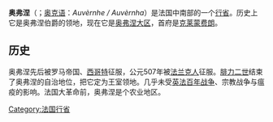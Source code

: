 {{noteTA
|1=zh-hans:奥弗涅; zh-hant:奧弗涅; zh-tw:奧文尼;
}}
{{Infobox Former Subdivision
|native_name = {{lang|fr|Auvergne}}
|conventional_long_name = 奧弗涅
|common_name = Auvergne
|subdivision = 行省
|nation = 法蘭西王國
|year_start = 1457年
|event_start = 
|date_start = 
|year_end = 1790年
|event_end = 
|date_end = 
|p1 = 
|flag_p1 = 
|s1 = 
|flag_s1 = 
|image_flag = Flag of Auvergne.svg
|image_coat = Blason de l'Auvergne.svg
|image_map = Auvergne in France (1789).svg
|image_map_caption = 奧弗涅在法蘭西王國的位置，1789年
|era = [[中世紀|中世紀]] / [[近代|近代]]
|capital = 克莱蒙费朗
|common_languages       =
|stat_year1             = 
|stat_area1             = 
|stat_pop1              = 
|political_subdiv = 
|today = {{flagicon|FRA}} [[多姆山省|多姆山省]]、[[康塔爾省|康塔爾省]]、[[阿列省|阿列省]]、[[上盧瓦爾省|上盧瓦爾省]]
}}

'''奥弗涅'''（{{IPA-fr|ovɛʁɲ}}；[[奥克语|奥克语]]：''Auvèrnhe / Auvèrnha''）是法国中南部的一个[[行省_(法国)|行省]]。历史上它是奥弗涅伯爵的领地，现在它是[[奥弗涅大区|奥弗涅大区]]，首府是[[克莱蒙费朗|克莱蒙费朗]]。

==历史== 
奥弗涅先后被罗马帝国、[[西哥特|西哥特]]征服，公元507年被[[法兰克人|法兰克人]]征服。[[腓力二世_(法兰西)|腓力二世]]结束了奥弗涅的自治地位，把它定为王室领地。几乎未受[[英法百年战争|英法百年战争]]、宗教战争与瘟疫的影响。法国大革命前，奥弗涅是个农业地区。

[[Category:法国行省|Category:法国行省]]
